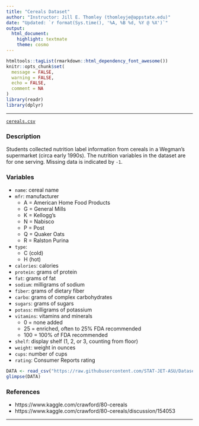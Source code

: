 ```yaml
---
title: "Cereals Dataset"
author: "Instructor: Jill E. Thomley (thomleyje@appstate.edu)"
date: "Updated: `r format(Sys.time(), '%A, %B %d, %Y @ %X')`"
output: 
  html_document: 
    highlight: textmate
    theme: cosmo
---
```


```r
htmltools::tagList(rmarkdown::html_dependency_font_awesome())
knitr::opts_chunk$set(
  message = FALSE,
  warning = FALSE,
  echo = FALSE,
  comment = NA
)
library(readr)
library(dplyr)
```
<hr>

<i class="fas fa-database"></i> [`cereals.csv`](https://raw.githubusercontent.com/STAT-JET-ASU/Datasets/master/Instructor/cereals.csv)

### Description

Students collected nutrition label information from cereals in a Wegman's supermarket (circa early 1990s). The nutrition variables in the dataset are for one serving. Missing data is indicated by `-1`.

### Variables

* `name`: cereal name
* `mfr`: manufacturer
   * A = American Home Food Products
   * G = General Mills
   * K = Kellogg's
   * N = Nabisco
   * P = Post
   * Q = Quaker Oats
   * R = Ralston Purina
* `type`:
   * C (cold)
   * H (hot)
* `calories`: calories
* `protein`: grams of protein
* `fat`: grams of fat
* `sodium`: milligrams of sodium
* `fiber`: grams of dietary fiber
* `carbo`: grams of complex carbohydrates
* `sugars`: grams of sugars
* `potass`: milligrams of potassium
* `vitamins`: vitamins and minerals
   * 0 = none added
   * 25 = enriched, often to 25% FDA recommended
   * 100 = 100% of FDA recommended
* `shelf`: display shelf (1, 2, or 3, counting from floor)
* `weight`: weight in ounces
* `cups`: number of cups
* `rating`: Consumer Reports rating

```r
DATA <- read_csv("https://raw.githubusercontent.com/STAT-JET-ASU/Datasets/master/Instructor/cereals.csv")
glimpse(DATA)
```

### References

* https://www.kaggle.com/crawford/80-cereals 
* https://www.kaggle.com/crawford/80-cereals/discussion/154053

<hr>
